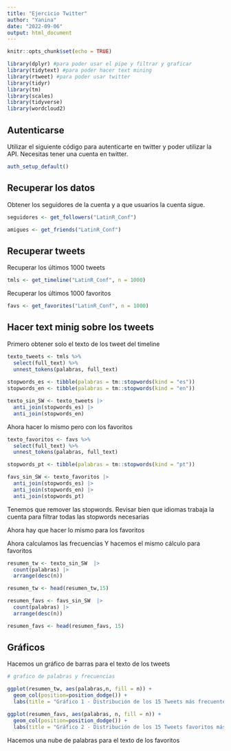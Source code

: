 ```yaml
---
title: "Ejercicio Twitter"
author: "Yanina"
date: "2022-09-06"
output: html_document
---
```


```r
knitr::opts_chunk$set(echo = TRUE)

library(dplyr) #para poder usar el pipe y filtrar y graficar
library(tidytext) #para poder hacer text mining
library(rtweet) #para poder usar twitter
library(tidyr)
library(tm)
library(scales)
library(tidyverse)
library(wordcloud2)
```

## Autenticarse

Utilizar el siguiente código para autenticarte en twitter y poder utilizar la API.  Necesitas tener una cuenta en twitter.

```r
auth_setup_default()
```


## Recuperar los datos

Obtener los seguidores de la cuenta y a que usuarios la cuenta sigue.

```r

seguidores <- get_followers("LatinR_Conf")

amigues <- get_friends("LatinR_Conf")

```

## Recuperar tweets

Recuperar los últimos 1000 tweets

```r

tmls <- get_timeline("LatinR_Conf", n = 1000)

```

Recuperar los últimos 1000 favoritos

```r

favs <- get_favorites("LatinR_Conf", n = 1000)

```

## Hacer text minig sobre los tweets


Primero obtener solo el texto de los tweet del timeline

```r

texto_tweets <- tmls %>% 
  select(full_text) %>% 
  unnest_tokens(palabras, full_text)
  
stopwords_es <- tibble(palabras = tm::stopwords(kind = "es"))
stopwords_en <- tibble(palabras = tm::stopwords(kind = "en"))

texto_sin_SW <- texto_tweets |> 
  anti_join(stopwords_es) |> 
  anti_join(stopwords_en)
```

Ahora hacer lo mismo pero con los favoritos

```r

texto_favoritos <- favs %>% 
  select(full_text) %>% 
  unnest_tokens(palabras, full_text)

stopwords_pt <- tibble(palabras = tm::stopwords(kind = "pt"))

favs_sin_SW <- texto_favoritos |> 
  anti_join(stopwords_es) |> 
  anti_join(stopwords_en) |> 
  anti_join(stopwords_pt)

```

Tenemos que remover las stopwords. Revisar bien que idiomas trabaja la cuenta para filtrar todas las stopwords necesarias

Ahora hay que hacer lo mismo para los favoritos

Ahora calculamos las frecuencias
Y hacemos el mismo cálculo para favoritos

```r
resumen_tw <- texto_sin_SW  |> 
  count(palabras) |> 
  arrange(desc(n))

resumen_tw <- head(resumen_tw,15)
```

```r
resumen_favs <- favs_sin_SW  |> 
  count(palabras) |> 
  arrange(desc(n))

resumen_favs <- head(resumen_favs, 15)
```


## Gráficos

Hacemos un gráfico de barras para el texto de los tweets

```r
# grafico de palabras y frecuencias

ggplot(resumen_tw, aes(palabras,n, fill = n)) +
  geom_col(position=position_dodge()) +
  labs(title = "Gráfico 1 - Distribución de los 15 Tweets más frecuentes")

```

```r
ggplot(resumen_favs, aes(palabras, n, fill = n)) +
  geom_col(position=position_dodge()) +
  labs(title = "Gráfico 2 - Distribución de los 15 Tweets favoritos más frecuentes")

```



Hacemos una nube de palabras para el texto de los favoritos

```r



```


